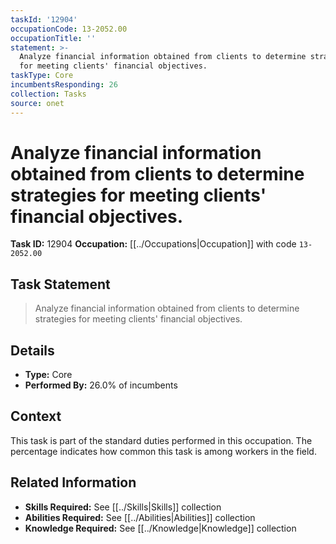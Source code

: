 ```yaml
---
taskId: '12904'
occupationCode: 13-2052.00
occupationTitle: ''
statement: >-
  Analyze financial information obtained from clients to determine strategies
  for meeting clients' financial objectives.
taskType: Core
incumbentsResponding: 26
collection: Tasks
source: onet
---
```

# Analyze financial information obtained from clients to determine strategies for meeting clients' financial objectives.

**Task ID:** 12904
**Occupation:** [[../Occupations|Occupation]] with code `13-2052.00`

## Task Statement

> Analyze financial information obtained from clients to determine strategies for meeting clients' financial objectives.

## Details

- **Type:** Core
- **Performed By:** 26.0% of incumbents

## Context

This task is part of the standard duties performed in this occupation. The percentage indicates how common this task is among workers in the field.

## Related Information

- **Skills Required:** See [[../Skills|Skills]] collection
- **Abilities Required:** See [[../Abilities|Abilities]] collection
- **Knowledge Required:** See [[../Knowledge|Knowledge]] collection
